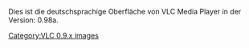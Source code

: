 Dies ist die deutschsprachige Oberfläche von VLC Media Player in der Version: 0.98a.

[[Category:VLC 0.9.x images]]